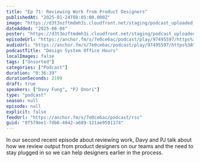 ```yaml
---
title: "Ep 71: Reviewing Work from Product Designers"
publishedAt: "2025-01-24T08:05:00.000Z"
image: "https://d3t3ozftmdmh3i.cloudfront.net/staging/podcast_uploaded_nologo/21047747/21047747-1699427880984-48d6ab24edbb5.jpg"
dateAdded: "2025-06-04"
poster: "https://d3t3ozftmdmh3i.cloudfront.net/staging/podcast_uploaded_nologo/21047747/21047747-1699427880984-48d6ab24edbb5.jpg"
episodeUrl: "https://anchor.fm/s/7e0ce6ac/podcast/play/97495597/https%3A%2F%2Fd3ctxlq1ktw2nl.cloudfront.net%2Fstaging%2F2025-0-24%2F868496e2-f4d5-06fb-1bc0-c43b4edcb004.mp3"
audioUrl: "https://anchor.fm/s/7e0ce6ac/podcast/play/97495597/https%3A%2F%2Fd3ctxlq1ktw2nl.cloudfront.net%2Fstaging%2F2025-0-24%2F868496e2-f4d5-06fb-1bc0-c43b4edcb004.mp3"
podcastTitle: "Design System Office Hours"
localImages: false
tags: ["Unsorted"]
categories: ["Podcast"]
duration: "0:36:39"
durationSeconds: 2199
draft: true
speakers: ["Davy Fung", "PJ Onori"]
type: "podcast"
season: null
episode: null
explicit: false
feedUrl: "https://anchor.fm/s/7e0ce6ac/podcast/rss"
guid: "0f579ee1-7db6-4042-a689-121ae9591174"
---
```

In our second recent episode about reviewing work, Davy and PJ talk about how we review output from product designers on our teams and the need to stay plugged in so we can help designers earlier in the process.
